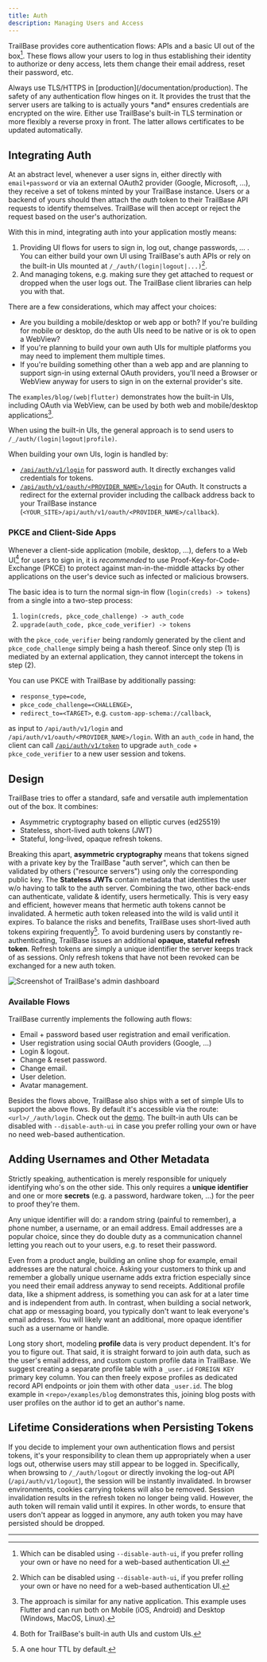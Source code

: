 ```yaml
---
title: Auth
description: Managing Users and Access
---
```




TrailBase provides core authentication flows: APIs and a basic UI out of the
box[^1].
These flows allow your users to log in thus establishing their identity to
authorize or deny access, lets them change their email address, reset their
password, etc.

<Aside type="caution" title="Encryption: TLS/HTTPS">
  Always use TLS/HTTPS in [production](/documentation/production).
  The safety of any authentication flow hinges on it.
  It provides the trust that the server users are talking to is actually yours
  *and* ensures credentials are encrypted on the wire.
  Either use TrailBase's built-in TLS termination or more flexibly a reverse
  proxy in front.
  The latter allows certificates to be updated automatically.
</Aside>

## Integrating Auth

At an abstract level, whenever a user signs in, either directly with
`email+password` or via an external OAuth2 provider (Google, Microsoft, ...),
they receive a set of tokens minted by your TrailBase instance.
Users or a backend of yours should then attach the *auth* token to their
TrailBase API requests to identify themselves. TrailBase will then accept or
reject the request based on the user's authorization.

With this in mind, integrating auth into your application mostly means:

1. Providing UI flows for users to sign in, log out, change passwords, ... .
   You can either build your own UI using TrailBase's auth APIs or rely on the
   built-in UIs mounted at `/_/auth/(login|logout|...)`[^1].
2. And managing tokens, e.g. making sure they get attached to request or
   dropped when the user logs out. The TrailBase client libraries can help you
   with that.

There are a few considerations, which may affect your choices:

* Are you building a mobile/desktop or web app or both? If you're building for
  mobile or desktop, do the auth UIs need to be native or is ok to open a
  WebView?
* If you're planning to build your own auth UIs for multiple platforms you may
  need to implement them multiple times.
* If you're building something other than a web app and are planning to support
  sign-in using external OAuth providers, you'll need a Browser or WebView
  anyway for users to sign in on the external provider's site.

The `examples/blog/(web|flutter)` demonstrates how the built-in UIs, including
OAuth via WebView, can be used by both web and mobile/desktop applications[^2].

When using the built-in UIs, the general approach is to send users to
`/_/auth/(login|logout|profile)`.

When building your own UIs, login is handled by:

* [`/api/auth/v1/login`](/api/operations/login_handler/) for password auth.
  It directly exchanges valid credentials for tokens.
* [`/api/auth/v1/oauth/<PROVIDER_NAME>/login`](/api/operations/login_with_external_auth_provider/)
  for OAuth. It constructs a redirect for the external provider including the
  callback address back to your TrailBase instance (`<YOUR_SITE>/api/auth/v1/oauth/<PROVIDER_NAME>/callback`).

### PKCE and Client-Side Apps

Whenever a client-side application (mobile, desktop, ...), defers to a Web
UI[^4] for users to sign in, it is *recommended* to use
Proof-Key-for-Code-Exchange (PKCE) to protect against man-in-the-middle attacks
by other applications on the user's device such as infected or malicious browsers.

The basic idea is to turn the normal sign-in flow (`login(creds) -> tokens`)
from a single into a two-step process:

1. `login(creds, pkce_code_challenge) -> auth_code`
2. `upgrade(auth_code, pkce_code_verifier) -> tokens`

with the `pkce_code_verifier` being randomly generated by the client and
`pkce_code_challenge` simply being a hash thereof.
Since only step (1) is mediated by an external application, they cannot
intercept the tokens in step (2).

You can use PKCE with TrailBase by additionally passing:

- `response_type=code`,
- `pkce_code_challenge=<CHALLENGE>`,
- `redirect_to=<TARGET>`, e.g. `custom-app-schema://callback`,

as input to `/api/auth/v1/login` and `/api/auth/v1/oauth/<PROVIDER_NAME>/login`.
With an `auth_code` in hand, the client can call
[`/api/auth/v1/token`](/api/operations/auth_code_to_token_handler/)
to upgrade `auth_code` + `pkce_code_verifier` to a new user session and tokens.


## Design

TrailBase tries to offer a standard, safe and versatile auth implementation out
of the box. It combines:

- Asymmetric cryptography based on elliptic curves (ed25519)
- Stateless, short-lived auth tokens (JWT)
- Stateful, long-lived, opaque refresh tokens.

Breaking this apart, __asymmetric cryptography__ means that tokens signed with a
private key by the TrailBase "auth server", which can then be validated by
others ("resource servers") using only the corresponding public key.
The __Stateless JWTs__ contain metadata that identities the user w/o having to
talk to the auth server.
Combining the two, other back-ends can authenticate, validate & identify, users
hermetically.
This is very easy and efficient, however means that hermetic auth tokens cannot
be invalidated.
A hermetic auth token released into the wild is valid until it expires.
To balance the risks and benefits, TrailBase uses short-lived auth tokens
expiring frequently[^3].
To avoid burdening users by constantly re-authenticating, TrailBase issues an
additional __opaque, stateful refresh token__.
Refresh tokens are simply a unique identifier the server keeps track of as
sessions.
Only refresh tokens that have not been revoked can be exchanged for a new auth
token.

<div class="flex justify-center">
  <Image
    class="w-[80%] "
    src={implementation}
    alt="Screenshot of TrailBase's admin dashboard"
  />
</div>

### Available Flows

TrailBase currently implements the following auth flows:

- Email + password based user registration and email verification.
- User registration using social OAuth providers (Google, ...)
- Login & logout.
- Change & reset password.
- Change email.
- User deletion.
- Avatar management.

Besides the flows above, TrailBase also ships with a set of simple UIs to
support the above flows. By default it's accessible via the route:
`<url>/_/auth/login`. Check out the [demo](https://demo.trailbase.io/_/auth/login).
The built-in auth UIs can be disabled with `--disable-auth-ui` in case you
prefer rolling your own or have no need web-based authentication.

## Adding Usernames and Other Metadata

Strictly speaking, authentication is merely responsible for uniquely
identifying who's on the other side.
This only requires a __unique identifier__ and one or more __secrets__
(e.g.  a password, hardware token, ...) for the peer to proof they're them.

Any unique identifier will do: a random string (painful to remember), a phone
number, a username, or an email address.
Email addresses are a popular choice, since they do double duty as a
communication channel letting you reach out to your users, e.g. to reset their
password.

Even from a product angle, building an online shop for example, email addresses
are the natural choice.
Asking your customers to think up and remember a globally unique username adds
extra friction especially since you need their email address anyway to send
receipts.
Additional profile data, like a shipment address, is something you can ask for
at a later time and is independent from auth.
In contrast, when building a social network, chat app or messaging board, you
typically don't want to leak everyone's email address.
You will likely want an additional, more opaque identifier such as a username
or handle.

Long story short, modeling __profile__ data is very product dependent.
It's for you to figure out.
That said, it is straight forward to join auth data, such as the user's email
address, and custom custom profile data in TrailBase.
We suggest creating a separate profile table with a `_user.id` `FOREIGN KEY`
primary key column. You can then freely expose profiles as dedicated record API
endpoints or join them with other data `_user.id`.
The blog example in `<repo>/examples/blog` demonstrates this, joining blog
posts with user profiles on the author id to get an author's name.

## Lifetime Considerations when Persisting Tokens

If you decide to implement your own authentication flows and persist tokens,
it's your responsibility to clean them up appropriately when a user logs out,
otherwise users may still appear to be logged in.
Specifically, when browsing to `/_/auth/logout` or directly invoking the
log-out API (`/api/auth/v1/logout`), the session will be instantly invalidated.
In browser environments, cookies carrying tokens will also be removed.
Session invalidation results in the refresh token no longer being valid.
However, the auth token will remain valid until it expires. In other words, to
ensure that users don't appear as logged in anymore, any auth token you may
have persisted should be dropped.

---

[^1]:
    Which can be disabled using `--disable-auth-ui`, if you prefer rolling your
    own or have no need for a web-based authentication UI.

[^2]:
    The approach is similar for any native application. This example uses Flutter
    and can run both on Mobile (iOS, Android) and Desktop (Windows, MacOS, Linux).

[^3]:
    A one hour TTL by default.

[^4]:
    Both for TrailBase's built-in auth UIs and custom UIs.
